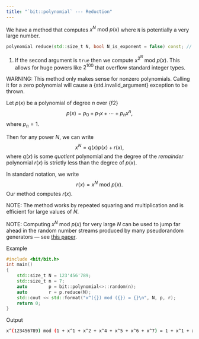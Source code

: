 ```yaml
---
title: "`bit::polynomial` --- Reduction"
---
```


We have a method that computes $x^N \textrm{ mod } p(x)$ where `N` is potentially a very large number.
```cpp
polynomial reduce(std::size_t N, bool N_is_exponent = false) const; // <1>
```
1. If the second argument is `true` then we compute $x^{2^N} \textrm{ mod } p(x)$. This allows for huge powers like $2^{100}$ that overflow standard integer types.

WARNING: This method only makes sense for nonzero polynomials.
Calling it for a zero polynomial will cause a {std.invalid_argument} exception to be thrown.

Let $p(x)$ be a polynomial of degree $n$ over {f2}
$$
p(x) = p_0 + p_1 x + \cdots + p_n x^n,
$$
where $p_n = 1$.

Then for any power $N$, we can write
$$
x^N= q(x) p(x) + r(x),
$$
where $q(x)$ is some _quotient_ polynomial and the degree of the _remainder_ polynomial $r(x)$ is strictly less than the degree of $p(x)$.

In standard notation, we write
$$
r(x) = x^N \textrm{ mod } p(x).
$$
Our method computes $r(x)$.

NOTE: The method works by repeated squaring and multiplication and is efficient for large values of $N$.

NOTE: Computing $x^N \textrm{ mod } p(x)$ for very large $N$ can be used to jump far ahead in the random number streams produced by many
pseudorandom generators --- see [this paper](https://www.iro.umontreal.ca/~lecuyer/myftp/papers/jumpmt.pdf).

[Example]{.bt}
```cpp
#include <bit/bit.h>
int main()
{
    std::size_t N = 123'456'789;
    std::size_t n = 7;
    auto        p = bit::polynomial<>::random(n);
    auto        r = p.reduce(N);
    std::cout << std::format("x^({}) mod ({}) = {}\n", N, p, r);
    return 0;
}
```

[Output]{.bt}
```bash
x^(123456789) mod (1 + x^1 + x^2 + x^4 + x^5 + x^6 + x^7) = 1 + x^1 + x^2 + x^3 + x^4
```